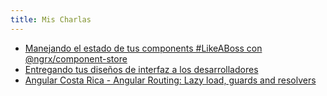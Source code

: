 ```yaml
---
title: Mis Charlas
---
```


<ul>
    <li>
        <a target="_blank" href="https://www.youtube.com/watch?v=HseY5d6mbUQ">
            Manejando el estado de tus components #LikeABoss con @ngrx/component-store
        </a>
        <br />
        <Date date="2020-12-14" locale="es" />
    </li>
    <li>
        <a target="_blank" href="https://www.youtube.com/watch?v=3gxaObvmqDY">
            Entregando tus diseños de interfaz a los desarrolladores
        </a>
        <br />
        <Date date="2020-11-13" locale="es" />
    </li>
    <li>
        <a target="_blank" href="https://www.youtube.com/watch?v=ZiM3zdoCLu4">
            Angular Costa Rica - Angular Routing: Lazy load, guards and resolvers
        </a>
        <br />
        <Date date="2019-04-23" locale="es" />
    </li>
</ul>
